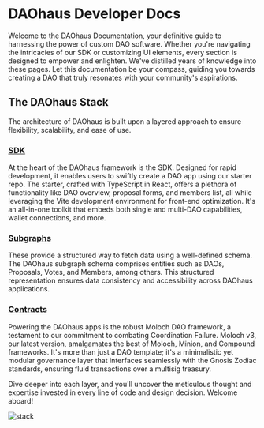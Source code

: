 # DAOhaus Developer Docs

Welcome to the DAOhaus Documentation, your definitive guide to harnessing the power of custom DAO software. Whether you're navigating the intricacies of our SDK or customizing UI elements, every section is designed to empower and enlighten. We've distilled years of knowledge into these pages. Let this documentation be your compass, guiding you towards creating a DAO that truly resonates with your community's aspirations.

## The DAOhaus Stack

The architecture of DAOhaus is built upon a layered approach to ensure flexibility, scalability, and ease of use.

### [SDK](/sdk/starter)

At the heart of the DAOhaus framework is the SDK. Designed for rapid development, it enables users to swiftly create a DAO app using our starter repo. The starter, crafted with TypeScript in React, offers a plethora of functionality like DAO overview, proposal forms, and members list, all while leveraging the Vite development environment for front-end optimization. It's an all-in-one toolkit that embeds both single and multi-DAO capabilities, wallet connections, and more.

### [Subgraphs](/subgraphs)

These provide a structured way to fetch data using a well-defined schema. The DAOhaus subgraph schema comprises entities such as DAOs, Proposals, Votes, and Members, among others. This structured representation ensures data consistency and accessibility across DAOhaus applications.

### [Contracts](/contracts)

Powering the DAOhaus apps is the robust Moloch DAO framework, a testament to our commitment to combating Coordination Failure. Moloch v3, our latest version, amalgamates the best of Moloch, Minion, and Compound frameworks. It's more than just a DAO template; it's a minimalistic yet modular governance layer that interfaces seamlessly with the Gnosis Zodiac standards, ensuring fluid transactions over a multisig treasury.

Dive deeper into each layer, and you'll uncover the meticulous thought and expertise invested in every line of code and design decision. Welcome aboard!

![stack](https://github.com/HausDAO/monorepo/assets/522182/bcb2dad5-11e5-49e0-aa2f-0edfae9440a7)
